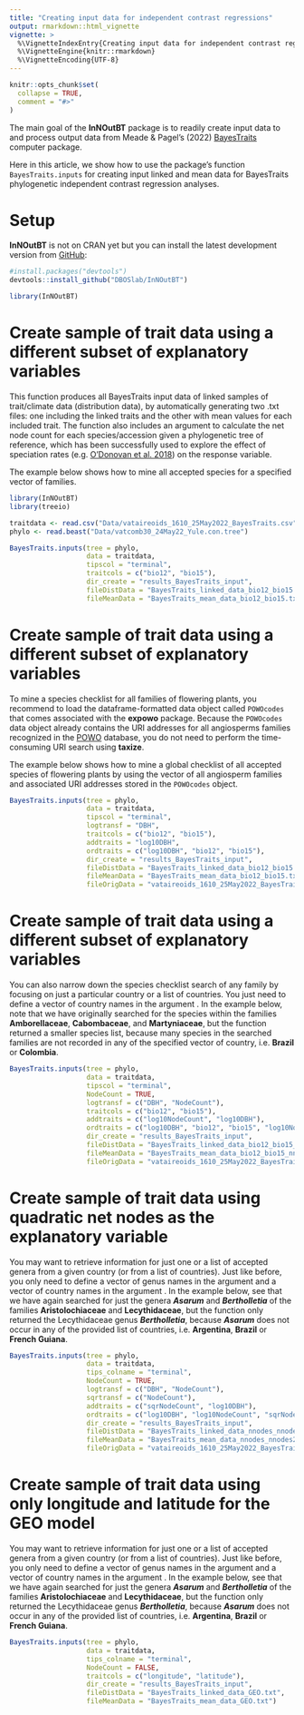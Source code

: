 ```yaml
---
title: "Creating input data for independent contrast regressions"
output: rmarkdown::html_vignette
vignette: >
  %\VignetteIndexEntry{Creating input data for independent contrast regressions}
  %\VignetteEngine{knitr::rmarkdown}
  %\VignetteEncoding{UTF-8}
---
```


```r
knitr::opts_chunk$set(
  collapse = TRUE,
  comment = "#>"
)
```

The main goal of the __InNOutBT__ package is to readily create input data to and
process output data from Meade & Pagel's (2022) [BayesTraits](http://www.evolution.reading.ac.uk/BayesTraitsV4.0.0/BayesTraitsV4.0.0.html) 
computer package.\

Here in this article, we show how to use the package's function `BayesTraits.inputs`
for creating input linked and mean data for BayesTraits phylogenetic independent 
contrast regression analyses.


# Setup

__InNOutBT__ is not on CRAN yet but you can install the latest development version 
from [GitHub](https://github.com/):

``` r
#install.packages("devtools")
devtools::install_github("DBOSlab/InNOutBT")
```
```r
library(InNOutBT)
```


# Create sample of trait data using a different subset of explanatory variables

This function produces all BayesTraits input data of linked samples of trait/climate 
data (distribution data), by automatically generating two .txt files: one including 
the linked traits and the other with mean values for each included trait. The 
function also includes an argument to calculate the net node count for each
species/accession given a phylogenetic tree of reference, which has been successfully 
used to explore the effect of speciation rates (e.g. [O’Donovan et al. 2018](https://doi.org/10.1038/s41559-017-0454-6)) on the response variable.\

The example below shows how to mine all accepted species for a specified vector 
of families. 

```r
library(InNOutBT)
library(treeio)

traitdata <- read.csv("Data/vataireoids_1610_25May2022_BayesTraits.csv")
phylo <- read.beast("Data/vatcomb30_24May22_Yule.con.tree")

BayesTraits.inputs(tree = phylo,
                   data = traitdata,
                   tipscol = "terminal",
                   traitcols = c("bio12", "bio15"),
                   dir_create = "results_BayesTraits_input",
                   fileDistData = "BayesTraits_linked_data_bio12_bio15.txt",
                   fileMeanData = "BayesTraits_mean_data_bio12_bio15.txt")
```


# Create sample of trait data using a different subset of explanatory variables

To mine a species checklist for all families of flowering plants, you recommend to
load the dataframe-formatted data object called `POWOcodes` that comes associated with
the __expowo__ package. Because the `POWOcodes` data object already contains the 
URI addresses for all angiosperms families recognized in the [POWO](https://powo.science.kew.org) 
database, you do not need to perform the time-consuming URI search using __taxize__. \

The example below shows how to mine a global checklist of all accepted species of
flowering plants by using the vector of all angiosperm families and associated URI 
addresses stored in the `POWOcodes` object.

```r
BayesTraits.inputs(tree = phylo,
                   data = traitdata,
                   tipscol = "terminal",
                   logtransf = "DBH",
                   traitcols = c("bio12", "bio15"),
                   addtraits = "log10DBH",
                   ordtraits = c("log10DBH", "bio12", "bio15"),
                   dir_create = "results_BayesTraits_input",
                   fileDistData = "BayesTraits_linked_data_bio12_bio15.txt",
                   fileMeanData = "BayesTraits_mean_data_bio12_bio15.txt",
                   fileOrigData = "vataireoids_1610_25May2022_BayesTraits_DBH_logtransf.csv")
```


# Create sample of trait data using a different subset of explanatory variables

You can also narrow down the species checklist search of any family by
focusing on just a particular country or a list of countries. You just need to 
define a vector of country names in the argument \code{country}. In the example below,
note that we have originally searched for the species within the families 
__Amborellaceae__, __Cabombaceae__, and __Martyniaceae__, but the function 
returned a smaller species list, because many species in the searched families 
are not recorded in any of the specified vector of country, i.e. __Brazil__ or __Colombia__.

```r
BayesTraits.inputs(tree = phylo,
                   data = traitdata,
                   tipscol = "terminal",
                   NodeCount = TRUE,
                   logtransf = c("DBH", "NodeCount"),
                   traitcols = c("bio12", "bio15"),
                   addtraits = c("log10NodeCount", "log10DBH"),
                   ordtraits = c("log10DBH", "bio12", "bio15", "log10NodeCount"),
                   dir_create = "results_BayesTraits_input",
                   fileDistData = "BayesTraits_linked_data_bio12_bio15_nnodes.txt",
                   fileMeanData = "BayesTraits_mean_data_bio12_bio15_nnodes.txt",
                   fileOrigData = "vataireoids_1610_25May2022_BayesTraits_netnodes_logtransf.csv")
```


# Create sample of trait data using quadratic net nodes as the explanatory variable

You may want to retrieve information for just one or a list of accepted 
genera from a given country (or from a list of countries). Just like before,
you only need to define a vector of genus names in the argument \code{genus} and
a vector of country names in the argument \code{country}. In the example below,
see that we have again searched for just the genera ***Asarum*** and ***Bertholletia***
of the families __Aristolochiaceae__ and __Lecythidaceae__, but the function 
only returned the Lecythidaceae genus ***Bertholletia***, because ***Asarum*** 
does not occur in any of the provided list of countries, i.e. __Argentina__, __Brazil__ 
or __French Guiana__.

```r
BayesTraits.inputs(tree = phylo,
                   data = traitdata,
                   tips_colname = "terminal",
                   NodeCount = TRUE,
                   logtransf = c("DBH", "NodeCount"),
                   sqrtransf = c("NodeCount"),
                   addtraits = c("sqrNodeCount", "log10DBH"),
                   ordtraits = c("log10DBH", "log10NodeCount", "sqrNodeCount"),
                   dir_create = "results_BayesTraits_input",
                   fileDistData = "BayesTraits_linked_data_nnodes_nnodes2.txt",
                   fileMeanData = "BayesTraits_mean_data_nnodes_nnodes2.txt",
                   fileOrigData = "vataireoids_1610_25May2022_BayesTraits_netnodes_logtransf_sqrtransf.csv")
```


# Create sample of trait data using only longitude and latitude for the GEO model

You may want to retrieve information for just one or a list of accepted 
genera from a given country (or from a list of countries). Just like before,
you only need to define a vector of genus names in the argument \code{genus} and
a vector of country names in the argument \code{country}. In the example below,
see that we have again searched for just the genera ***Asarum*** and ***Bertholletia***
of the families __Aristolochiaceae__ and __Lecythidaceae__, but the function 
only returned the Lecythidaceae genus ***Bertholletia***, because ***Asarum*** 
does not occur in any of the provided list of countries, i.e. __Argentina__, __Brazil__ 
or __French Guiana__.

```r
BayesTraits.inputs(tree = phylo,
                   data = traitdata,
                   tips_colname = "terminal",
                   NodeCount = FALSE,
                   traitcols = c("longitude", "latitude"),
                   dir_create = "results_BayesTraits_input",
                   fileDistData = "BayesTraits_linked_data_GEO.txt",
                   fileMeanData = "BayesTraits_mean_data_GEO.txt")
```
